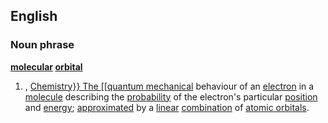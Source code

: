 ==English==
===Noun phrase===
'''[[molecular]] [[orbital]]'''
{{wikipedia}}
#{{quantum}}, [[Chemistry}} The [[quantum mechanical]] behaviour of an [[electron]] in a [[molecule]] describing the [[probability]] of the electron's particular [[position]] and [[energy]]; [[approximate]]d by a [[linear]] [[combination]] of [[atomic orbital]]s.